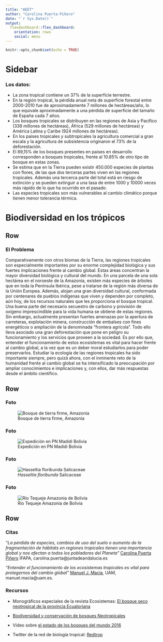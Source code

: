 ```yaml
---
title: "AEET"
author: "Carolina Puerta-Piñero"
date: "`r Sys.Date()`"
output: 
  flexdashboard::flex_dashboard:
    orientation: rows
    social: menu
---
```


```r
knitr::opts_chunk$set(echo = TRUE)
```

Sidebar {.sidebar}
=======================================================================

### Los datos: 

- La zona tropical contiene un 37% de la superficie terrestre.   
- En la región tropical, la pérdida anual neta de superficie forestal entre 2000-2010 fue de aproximadamente 7 millones de hectáreas/año, lo que equivale aproximadamente a una pérdida de superficie del tamaño de España cada 7 años.       
- Los bosques tropicales se distribuyen en las regiones de Asia y Pacífico (338 millones de hectáreas), África (529 millones de hectáreas) y América Latina y Caribe (924 millones de hectáreas).   
- En los paises tropicales y subtropicales la agricultura comercial a gran escala y la agricultura de subsistencia originaron el 73% de la deforestación.   
- El 89,15% de los bosques presentes en paises en desarrollo corresponden a bosques tropicales, frente al 10.85% de otro tipo de bosque en estas zonas.   
- Se estima que en la Tierra pueden existir 450.000 especies de plantas con flores, de las que dos terceras partes viven en las regiones tropicales. Además una tercerca parte del total está en riesgo de extinción y se pueden extinguir a una tasa de entre 1000 y 10000 veces más rápido de lo que ha ocurrido en el pasado.  
- Las especies tropicales son más vulnerables al cambio climático porque tienen menor tolerancia térmica.  

Biodiversidad en los trópicos
=======================================================================

Row
-----------------------------------------------------------------------

### El Problema

Comparativamente con otros biomas de la Tierra, las regiones tropicales son especialmente importantes por su enorme complejidad biológica y sus fuertes implicaciones frente al cambio global. Estas áreas concentran la mayor diversidad biológica y cultural del mundo. En una parcela de una sola hectárea en el noroeste de la Amazonia, existen más especies de árboles que en toda la Península Ibérica, pese a tratarse de la región más diversa de la Unión Europea. Además, alojan una gran diversidad cultural, conformada por centenares de pueblos indígenas que viven y dependen por completo, aún hoy, de los recursos naturales que les proporciona el bosque tropical. Una buena parte del necesario secuestro de carbono y provisión de oxígeno imprescindible para la vida humana se obtiene de estas regiones. Sin embargo, actualmente presentan fuertes amenazas por la apertura de carreteras, explotación minera, construcción de embalses con fines energéticos o ampliación de la denominada “frontera agrícola”. Todo ello lleva asociado una gran deforestación que pone en peligro su funcionamiento y los servicios que proveen a la sociedad. Es por ello que, entender el funcionamiento de estos ecosistemas es vital para hacer frente al cambio global, a la vez que es un deber moral estudiarlos para poder preservarlos. Estudiar la ecología de las regiones tropicales ha sido importante siempre, pero quizá ahora, con el inminente reto de la humanidad frente al cambio global se ha intensificado la preocupación por ampliar conocimientos e implicaciones y, con ellos, dar más respuestas desde el ámbito científico. 


Row
-----------------------------------------------------------------------

### Foto

![Bosque de tierra firme, Amazonia](https://i.imgur.com/l49dRoxl.jpg)

### Foto

![Expedición en PN Madidi Bolivia](https://i.imgur.com/icbGZL4.jpg)

### Foto

![_Hasseltia floribunda_ Salicaceae](https://i.imgur.com/pk1HqKN.jpg)

### Foto

![Río Tequeje Amazonia de Bolivia](https://i.imgur.com/457Ck1X.jpg)

Row
-----------------------------------------------------------------------

### Citas {data-width=700}

_“La pérdida de especies, cambios de uso del suelo o aumento de la fragmentación de hábitats en regiones tropicales tienen una importancia global y nos afectan a todos los pobladores del Planeta”_ [Carolina Puerta Piñero](https://sites.google.com/site/carolinapuertapinero/) IFAPA, carolina.puerta@juntadeandalucia.es

_“Entender el funcionamiento de los ecosistemas tropicales es vital para protegernos del cambio global”_ [Manuel J. Macía](http://www.grupoecologiatropical.com/staff-member/manuel-j-macia-2), UAM, manuel.macia@uam.es. 

### Recursos {data-width=340}

- Monográficos especiales de la revista Ecosistemas:
[El bosque seco neotropical de la provincia Ecuatoriana](https://www.revistaecosistemas.net/index.php/ecosistemas/issue/view/48)

- [Biodiversidad y conservación de bosques Neotropicales](https://www.revistaecosistemas.net/index.php/ecosistemas/issue/view/2)

- Vídeo sobre [el estado de los bosques del mundo 2016](https://youtu.be/PyDSjI-NOGI)

- Twitter de la red de biología tropical: [Redtrop](https://twitter.com/redtrop)

